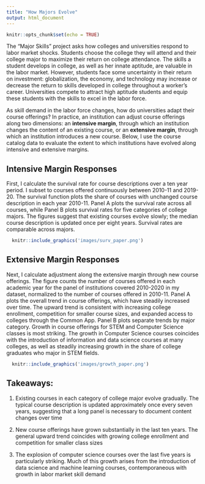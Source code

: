 ```yaml
---
title: "How Majors Evolve"
output: html_document
---
```


```r
knitr::opts_chunk$set(echo = TRUE)
```

The "Major Skills" project asks how colleges and universities respond to labor market shocks. Students choose the college they will attend and their college major to maximize their return on college attendance. The skills a student develops in college, as well as her innate aptitude, are valuable in the labor market. However, students face some uncertainty in their return on investment: globalization, the economy, and technology may increase or decrease the return to skills developed in college throughout a worker's career. Universities compete to attract high aptitude students and equip these students with the skills to excel in the labor force. 

As skill demand in the labor force changes, how do universities adapt their course offerings? In practice, an institution can adjust course offerings along two dimensions: an **intensive margin**, through which an institution changes the content of an existing course, or an **extensive margin**, through which an institution introduces a new course. Below, I use the course catalog data to evaluate the extent to which institutions have evolved along intensive and extensive margins.

## Intensive Margin Responses

First, I calculate the survival rate for course descriptions over a ten year period. I subset to courses offered continuously between 2010-11 and 2019-20. The survival function plots the share of courses with unchanged course description in each year 2010-11. Panel A plots the survival rate across all courses, while Panel B plots survival rates for five categories of college majors. The figures suggest that existing courses evolve slowly; the median course description is updated once per eight years. Survival rates are comparable across majors.

```r
  knitr::include_graphics('images/surv_paper.png')
```

## Extensive Margin Responses

Next, I calculate adjustment along the extensive margin through new course offerings. The figure counts the number of courses offered in each academic year for the panel of institutions covered 2010-2020 in my dataset, normalized to the number of courses offered in 2010-11. Panel A plots the overall trend in course offerings, which have steadily increased over time. The upward trend is consistent with increasing college enrollment, competition for smaller course sizes, and expanded access to colleges through the Common App. Panel B plots separate trends by major category. Growth in course offerings for STEM and Computer Science classes is most striking. The growth in Computer Science courses coincides with the introduction of information and data science courses at many colleges, as well as steadily increasing growth in the share of college graduates who major in STEM fields.

```r
  knitr::include_graphics('images/growth_paper.png')
```


## Takeaways:

  1. Existing courses in each category of college major evolve gradually. The typical course description is updated approximately once every seven years, suggesting that a long panel is necessary to document content changes over time
  
  2. New course offerings have grown substantially in the last ten years. The general upward trend coincides with growing college enrollment and competition for smaller class sizes
  
  3. The explosion of computer science courses over the last five years is particularly striking. Much of this growth arises from the introduction of data science and machine learning courses, contemporaneous with growth in labor market skill demand
